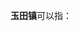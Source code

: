 '''玉田镇'''可以指：
{{PRC admin/disambig|13/02/29/100/000|35/01/82/103/000|51/34/35/106/000}}
{{disambig|cat=三字中国镇名消歧义}}